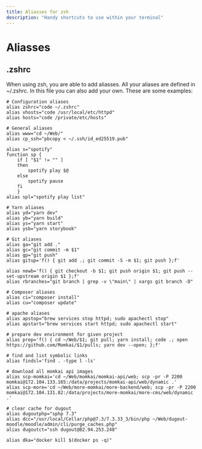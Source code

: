 ```yaml
---
title: Aliasses for zsh
description: "Handy shortcuts to use within your terminal"
---
```


# Aliasses
## .zshrc
When using zsh, you are able to add aliasses.
All your aliases are defined in ~/.zshrc. In this file you can also add your own.
These are some examples:

```
# Configuration aliases
alias zshrc="code ~/.zshrc"
alias vhosts="code /usr/local/etc/httpd"
alias hosts="code /private/etc/hosts"

# General aliases
alias www="cd ~/Web/"
alias cp_ssh="pbcopy < ~/.ssh/id_ed25519.pub"

alias s="spotify"
function sp {
    if [ "$1" != "" ]
    then
        spotify play $@
    else
        spotify pause
    fi
    }
alias spl="spotify play list"

# Yarn aliases
alias yd="yarn dev"
alias yb="yarn build"
alias ys="yarn start"
alias ysb="yarn storybook"

# Git aliases
alias ga="git add ."
alias gc="git commit -m $1"
alias gp="git push"
alias gitup='f() { git add .; git commit -S -m $1; git push };f'

alias newb='f() { git checkout -b $1; git push origin $1; git push --set-upstream origin $1 };f'
alias rbranches="git branch | grep -v \"main\" | xargs git branch -D"

# Composer aliases
alias ci="composer install"
alias cu="composer update"

# apache aliases
alias apstop="brew services stop httpd; sudo apachectl stop"
alias apstart="brew services start httpd; sudo apachectl start"

# prepare dev environment for given project
alias prep='f() { cd ~/Web/$1; git pull; yarn install; code .; open https://github.com/Momkai/$1/pulls; yarn dev --open; };f'

# find and list symbolic links
alias findsl='find . -type l -ls'

# download all momkai api images
alias scp-momkai='cd ~/Web/momkai/momkai-api/web; scp -pr -P 2200 momkai@172.104.133.165:/data/projects/momkai-api/web/dynamic .'
alias scp-more='cd ~/Web/more-momkai/more-backend/web; scp -pr -P 2200 momkai@172.104.131.82:/data/projects/more-momkai/more-cms/web/dynamic .'

# clear cache for dugout
alias dugoutphp="sphp 7.3"
alias dcc="/usr/local/Cellar/php@7.3/7.3.33_3/bin/php ~/Web/dugout-moodle/moodle/admin/cli/purge_caches.php"
alias dugoutct="ssh dugout@82.94.253.248"

alias dka="docker kill $(docker ps -q)"
```